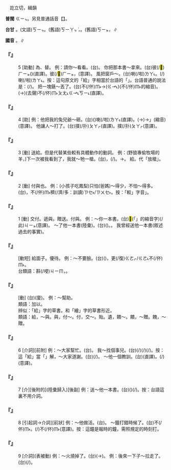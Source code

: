 
=={{ruby|給|ㄍㄟˇ}}==

　訖立切，緝韻

'''普閩''' <rt>ㄍㄧㆴ</rt>。另見普通話音【{{ruby|給|ㄐㄧˇ}}】。

'''台甘''' {{ruby|(文)|ㄍㄧㆴ}}。(文語)<rt>ㄎㄧㆴ</rt>。(舊語)<rt>ㄎㄧㄚㆴ ͘</rt>，{{ruby|給|ㄎㄧㄚㆴ ͘}}{{ruby|費|ㄏㄨㄧ˪}}。(舊語)<rt>ㄎㄧㆵ</rt>，{{ruby|給|ㄎㄧㆵ}}{{ruby|人|ㄌㄤˊ}}{{ruby|扑|ㄆㄚㆷ}}∥

'''國音''' {{ruby|(語)|ㄍㄟˇ}}。{{ruby|(文)|ㄐㄧˇ}}∥

    

==='''『{{ruby|給|ㄍㄟˇ}}』'''===
:5  [助動] 為、替。 例：請你～看看。(台){{ruby|請|ㄑㄧㆩˋ}}{{ruby|汝|ㄌㄧˋ}}{{ruby|共|ㄍㄚ˫}}{{ruby|我|ㆣㄨㄚˋ}}{{ruby|看|ㄎㄨㆩ˪}}{{ruby|一|ㄐㄧㆵ ͘}}{{ruby|下|·ㆤ˫}}。 你把那本書～拿來。(台){{ruby|汝|ㄌㄧˋ}}{{ruby|將|ㄐㄧㆲ}}彼(/<mark>&#xf8fbe;</mark>)<rt>ㄏㄧㆵ</rt>{{ruby|本|ㄅㄨㄣˋ}}{{ruby|冊|ㄘㆤㆷ}}{{ruby|共|ㄍㄚ˫}}({{ruby|伊|ㄧ}}{{ruby|或|ㄧㄚㆷ ͘}}{{ruby|我|ㆣㄨㄚˋ}}){{ruby|提|ㄊㆤˊ}}{{ruby|→|ㄊㆤㆷ ͘}}{{ruby|來|·ㄌㄞˊ}}(直譯)。彼(/<mark>&#xf8fbe;</mark>)<rt>ㄏㄧㆵ</rt>{{ruby|本|ㄅㄨㄣˋ}}{{ruby|冊|ㄘㆤㆷ}}，{{ruby|汝|ㄌㄧˋ}}{{ruby|去|ㄎㄧ˪}}{{ruby|共|ㄍㄚ˫}}{{ruby|我|ㆣㄨㄚˋ}}{{ruby|提|ㄊㆤˊ}}{{ruby|→|ㄊㆤㆷ ͘}}{{ruby|來|·ㄌㄞˊ}}(意譯)。 風把窗戶～{{ruby|吹|ㄔㄨㄟ}}{{ruby|開|ㄎㄞ}}{{ruby|了|ㄌㄜ}}。(台){{ruby|風|ㄏㆲ}}{{ruby|將|ㄐㄧㆲ}}{{ruby|窗|ㄊㄤ}}{{ruby|仔|ㄚ}}{{ruby|吹|ㄘㆤ/ㄘㄨㆤ}}{{ruby|開|ㄎㄨㄧ}}{{ruby|去|ㄎㄧ˪}}喇(/啦)<rt>ㄌㄚ˪</rt>。{{ruby|窗|ㄊㄤ}}{{ruby|仔|ㄚ}}{{ruby|門|ㄇㆭˊ}}{{ruby|去|ㄎㄧ˪}}{{ruby|付|ㄏㆦ˫}}{{ruby|風|ㄏㆲ/ㄏㄨㄤ}}{{ruby|吹|ㄘㆤ/ㄘㄨㆤ}}(/{{ruby|<mark>&#xffad2;</mark>|ㄌㆲˋ}}){{ruby|開|ㄎㄨㄧ}}{{ruby|去|ㄎㄧ˪}}喇(/啦)<rt>ㄌㄚ˪</rt>。按：這句原文的「給」字相當於台語的「{{ruby|共|ㄍㄤ˫}}{{ruby|→|ㄍㄚ˫}}」。台語普通的說法是：{{ruby|風|ㄏㆲ/ㄏㄨㄤ}}{{ruby|吹|ㄘㆤ/ㄘㄨㆤ}}(/{{ruby|透|ㄊㄠ˪}}){{ruby|到|ㄍㄚㆷ}}{{ruby|窗|ㄊㄤ}}{{ruby|仔|ㄚ}}{{ruby|門|ㄇㆭˊ}}{{ruby|開|ㄎㄨㄧ}}{{ruby|( )|ㄏㄧㄚ}}{{ruby|( )|ㄏㄧㄚ}}。 把一塊錶～丟了。(台){{ruby|一|ㄐㄧㆵ ͘}}{{ruby|個|ㆤˊ}}{{ruby|錶|ㄅㄧㄜˋ}}{{ruby|仔|ㄚ}}{{ruby|煞|ㄙㄨㄚㆷ}}{{ruby|共|ㄍㄚ˫}}{{ruby|伊|ㄧ}}{{ruby|扑|ㄆㄚㆷ}}不(/伓)<rt>ㆬ˫</rt>{{ruby|見|ㄍㄧㄢ˪/ㄍㆪ˪}}→{{ruby|去|ㄎㄧ˪}}({{ruby|/|ㄆㄤ˪}}<rt>ㄍㆪ˪</rt>)({{ruby|扑|ㄆㄚㆷ}}不(/伓)<rt>ㆬ˫</rt>{{ruby|見|ㄍㄧㄢ˪/ㄍㆪ˪}}的縮音)。{{ruby|錶|ㄅㄧㄜˋ}}{{ruby|仔|ㄚ}}{{ruby|乞|ㄎㄧ˪}}(→{{ruby|去|ㄎㄧ˪}})(去聲){{ruby|付|ㄏㆦ˫}}{{ruby|我|ㆣㄨㄚˋ}}{{ruby|扑|ㄆㄚㆷ}}不(/伓)<rt>ㆬ˫</rt>{{ruby|見|ㄍㄧㄢ˪}}{{ruby|去|ㄎㄧ˪}}{{ruby|→|ㄍㄚ˫}}<rt>ㄆㄤ˪</rt><rt>ㄍㆪ˪</rt><rt>ㄎㄧ˪</rt>(直譯)。
    

==='''『{{ruby|給|ㄍㄟˇ}}』'''===
:4  [助] 例：他把我的兔兒爺～砸。(台){{ruby|伊|ㄧ}}{{ruby|將|ㄐㄧㆲ}}{{ruby|我|ㆣㄨㄚˋ}}{{ruby|丌|ㆤ}}{{ruby|兔|ㄊㆦ˪}}{{ruby|仔|ㄚ}}({{ruby|塗|ㄊㆦˊ}}{{ruby|做|ㄗㄨㆤ˪/ㄗㄜ˪}}{{ruby|丌|ㆤ}}{{ruby|玩|ㄨㄢˋ}}{{ruby|具|ㄍㄨ˫}}){{ruby|共|ㄍㄚ˫}}{{ruby|人|ㄌㄤˊ}}{{ruby|<mark>&#xffad2;</mark>|ㄌㆲ˪}}{{ruby|破|ㄆㄨㄚ˪}}喇(/啦)<rt>ㄌㄚ˪</rt>(直譯)。{{ruby|我|ㆣㄨㄚˋ}}{{ruby|丌|ㆤ}}{{ruby|兔|ㄊㆦ˪}}{{ruby|仔|ㄚ}}{{ruby|乞|ㄎㄧ˪}}(→{{ruby|去|ㄎㄧ˪}}){{ruby|付|ㄏㆦ˫}}{{ruby|伊|ㄧ}}{{ruby|共|ㄍㄚ˫}}{{ruby|人|ㄌㄤˊ}}→{{ruby|「|ㄍㄤ˪}}」(縮音){{ruby|<mark>&#xffad2;</mark>|ㄌㆲ˪}}{{ruby|破|ㄆㄨㄚ˪}}{{ruby|去|ㄎㄧ˪}}(意譯)。 他讓人～打了。(台){{ruby|伊|ㄧ}}{{ruby|付|ㄏㆦ˫}}{{ruby|人|ㄌㄤ˫}}{{ruby|共|ㄍㄚ}}撲(/扑)<rt>ㄆㄚㆷ</rt>(直譯)。{{ruby|伊|ㄧ}}{{ruby|去|ㄎㄧ˪}}{{ruby|付|ㄏㆦ˫}}{{ruby|人|ㄌㄤ˫}}撲(/扑)<rt>ㄆㄚㆷ</rt>{{ruby|著|ㄉㄧㄜㆷ}}(意譯)。
    

==='''『{{ruby|給|ㄍㄟˇ}}』'''===
:3  [動] 送給。但是代替某些較有具體動作的動詞。 例：(野狼專偷牧場的羊，)下一次被我看到了，我就～牠一槍。(台){{ruby|後|ㄠ˫}}{{ruby|擺|ㄅㄞˋ}}{{ruby|付|ㄏㆦ˫}}{{ruby|我|ㆣㄨㄚˋ}}{{ruby|看|ㄎㄨㆩ˪}}{{ruby|著|ㄉㄧㄜㆷ ͘}}，{{ruby|我|ㆣㄨㄚˋ}}{{ruby|著|ㄉㄧㄜㆷ}}(/{{ruby|都|ㄉㄜ˫}}){{ruby|<mark>&#xffa49;</mark>|ㆠㆤㆷ/ㆠㄨㆤㆷ}}{{ruby|付|ㄏㆦ˫}}{{ruby|伊|ㄧ}}{{ruby|一|ㄐㄧㆵ ͘}}{{ruby|銃|ㄑㄧㄥ˪}}。→{{ruby|<mark>&#xffb58;</mark>|ㆣㄧㄚㆷ}}{{ruby|銃|ㄑㄧㄥ˪}}{{ruby|扑|ㄆㄚㆷ}}{{ruby|伊|ㄧ}}。 給。代「放槍」。
    

==='''『{{ruby|給|ㄍㄟˇ}}』'''===
:2  [動] 付與也。 例：(小孩子吃鳳梨)只怕(爸媽)～得少，不怕～得多。(台){{ruby|乾|ㄍㄢ}}{{ruby|礁|ㄉㄚ}}{{ruby|驚|ㄍㄧㆩ}}{{ruby|見|ㄍㆪ˪}}{{ruby|人|ㄌㄤˊ}}{{ruby|付|ㄏㆦ˫}}{{ruby|伊|ㄧ}}{{ruby|較|ㄎㄚㆷ}}{{ruby|少|ㄐㄧㄜˋ}}，不(/伓)<rt>ㆬ˫</rt>{{ruby|驚|ㄍㄧㆩ}}{{ruby|人|ㄌㄤ˫}}{{ruby|付|ㄏㆦ˫}}{{ruby|伊|ㄧ}}{{ruby|較|ㄎㄚㆷ}}穧(/濟/多：訓讀)<rt>ㄗㆤ˫/ㄗㄨㆤ˫</rt>。按：「較」字音{{ruby|「|ㄍㄠ˪}}{{ruby|→|ㄍㄚ˪}}{{ruby|→|ㄎㄚ˪}}{{ruby|→|ㄎㄚㆷ}}」。
    

==='''『{{ruby|給|ㄍㄟˇ}}』'''===
:1  [動] 交付。遞與。贈送。付與。 例：～你一本書。(台){{ruby|我|ㄍㄨㄚˋ}}<mark>&#xffb50;</mark>(「{{ruby|此|ㄐㄧˋ}}{{ruby|一|ㄐㄧㆵ ͘}}」的縮音字)(/此)<rt>ㄐㄧㆵ</rt>{{ruby|本|ㄅㄨㄣˋ}}{{ruby|冊|ㄘㆤㆷ}}{{ruby|付|ㄏㆦ˫}}{{ruby|汝|ㄌㄧˋ}}(意譯)。 ～了他一本書(陸彙)。(台)({{ruby|我|ㆣㄨㄚˋ}}){{ruby|送|ㄙㄤ˪}}{{ruby|伊|ㄧ}}{{ruby|一|ㄐㄧㆵ ͘}}{{ruby|本|ㄅㄨㄣˋ}}{{ruby|書|ㄗㄨ}}。{{ruby|我|ㆣㄨㄚˋ}}{{ruby|有|ㄨ˫}}{{ruby|送|ㄙㄤ˪}}{{ruby|伊|ㄧ}}{{ruby|一|ㄐㄧㆵ ͘}}{{ruby|本|ㄅㄨㄣˋ}}{{ruby|冊|ㄘㆤㆷ}}。 我曾經送他一本書(敘述過去的事實)。
    

==='''『{{ruby|給|ㄍㄟˇ}}{{ruby|臉|ㄌㄧㄢˇ}}』'''===
: [動短] 給面子。優待。 例：～不要臉。(台){{ruby|<mark>&#xffa49;</mark>|ㆠㆤㆷ/ㆠㄨㆤㆷ}}({{ruby|共|ㄍㄚ˫}}){{ruby|付|ㄏㆦ˫}}{{ruby|伊|ㄧ}}{{ruby|有|ㄨ˫}}{{ruby|體|ㄊㆤˋ}}{{ruby|面|ㆠㄧㄢ˫}}，{{ruby|伊|ㄧ}}更(/復)<rt>ㄍㄜㆷ/ㄍㄜ˪</rt>不(/伓)<rt>ㆬ˫</rt>{{ruby|知|ㄗㄞ}}{{ruby|好|ㄏㄜˋ}}{{ruby|<mark>&#xffcda;</mark>|ㆠㄞˋ}}。
:台類語：{{ruby|<mark>&#xffa49;</mark>|ㆠㆤㆷ/ㆠㄨㆤㆷ}}斟(/唚)<rt>ㄐㄧㆬ</rt>{{ruby|伊|ㄧ}}，{{ruby|伊|ㄧ}}{{ruby|叫|ㄍㄧㄜ˪}}{{ruby|是|ㄒㄧ˫}}{{ruby|<mark>&#xffa49;</mark>|ㆠㆤㆷ/ㆠㄨㆤㆷ}}{{ruby|咬|ㄍㄚ˫}}{{ruby|伊|·ㄧ}}。
:
    

==='''『{{ruby|給|ㄍㄟˇ}}{{ruby|以|ㄧˇ}}』'''===
: [動] (台){{ruby|共|ㄍㄚ˫}}{{ruby|伊|ㄧ}}(廈)。 例：～幫助。
:類語：加以。
:
:辨似：「給」字的草書。和「繪」字的草書形近。
:
:類語：給，～與。與，付～。付，交～。貽。遺，饋～。饋，～贈。餽，～贈。
:
    

==='''『{{ruby|給|ㄍㄟˇ}}』'''===
:6  [介詞][前附] 例：～大家幫忙。(台){{ruby|共|ㄍㄚ˫}}{{ruby|大|ㄉㄚ˫}}{{ruby|家|ㄍㆤ}}{{ruby|<mark>&#xf91c0;</mark>|ㄉㄠ˪}}{{ruby|腳|ㄎㄚ}}{{ruby|手|ㄑㄧㄨˋ}}。 我～找個事兒。(台){{ruby|我|ㆣㄨㄚˋ}}{{ruby|共|ㄍㄚ˫}}{{ruby|伊|ㄧ}}{{ruby|尋|ㄘㆤ˫/ㄘㄨㆤ˫}}{{ruby|著|ㄉㄧㄜㆷ ͘}}{{ruby|一|ㄐㄧㆵ}}{{ruby|個|ㆤˊ}}{{ruby|載|ㄉㄞ˫}}(/{{ruby|戴|ㄉㄞ˪}}){{ruby|事|ㄐㄧ˪}}(/{{ruby|事|ㄉㄞ˫}}{{ruby|情|ㄐㄧ˪}})(/{{ruby|工|ㄍㄤ}}{{ruby|作|ㄗㆦㆶ}})。按：這「給」當「{{ruby|為|ㄨㄟˋ}}」解，～大家道謝。(台){{ruby|向|ㄏㄧㆲ˪}}(/{{ruby|對|ㄉㄨㄧ˪}}){{ruby|大|ㄉㄞ˫}}{{ruby|家|ㄍㆤ}}{{ruby|說|ㄙㄨㆤㆷ/ㄙㆤㆷ}}{{ruby|多|ㄉㄜ}}{{ruby|謝|ㄒㄧㄚ˫}}。 ～他一個教訓。(台){{ruby|付|ㄏㆦ˫}}{{ruby|伊|ㄧ}}{{ruby|一|ㄐㄧㆵ}}{{ruby|個|ㆤˊ}}{{ruby|教|ㄍㄠ˪}}{{ruby|訓|ㄏㄨㄣ˪}}(直譯)。{{ruby|加|ㄍㄚ}}(/{{ruby|共|ㄍㄚ˫}}){{ruby|伊|ㄧ}}{{ruby|教|ㄍㄠ˪}}{{ruby|訓|ㄏㄨㄣ˪}}{{ruby|一|ㄐㄧㆵ ͘}}{{ruby|下|·ㆤ˫}}(意譯)。
    

==='''『{{ruby|給|ㄍㄟˇ}}』'''===
:7  [介][後附的](陸彙歸入)[後副] 例：送～他一本書。(台)({{ruby|我|ㆣㄨㄚˋ}}){{ruby|送|ㄙㄤ˪}}(/{{ruby|付|ㄏㆦ˫}}){{ruby|伊|ㄧ}}{{ruby|一|ㄐㄧㆵ ͘}}{{ruby|本|ㄅㄨㄣˋ}}{{ruby|冊|ㄘㆤㆷ}}。按：台語這裏不用介詞。
    

==='''『{{ruby|給|ㄍㄟˇ}}』'''===
:8  [引起詞→介詞][前狀] 例：～他做活。(台){{ruby|共|ㄍㄚ˫}}{{ruby|伊|ㄧ}}{{ruby|做|ㄗㄨㆤ˪/ㄗㄜ˪}}{{ruby|工|ㄎㄤ}}{{ruby|課|ㄎㆤ˪/ㄎㄨㆤ˪}}。 ～鐘打錯時候了。(台){{ruby|共|ㄍㄚ˫}}{{ruby|鐘|ㄐㄧㄥ}}{{ruby|摃|ㄍㆲ˪}}不(/伓)<rt>ㆬ˫</rt>{{ruby|著|ㄉㄧㄜㆷ ͘}}{{ruby|時|ㄒㄧˊ}}{{ruby|陣|ㄗㄨㄣ˫}}。{{ruby|摃|ㄍㆲ˪}}(/{{ruby|叩|ㄎㄚ˪}}){{ruby|鐘|ㄐㄧㄥ}}{{ruby|摃|ㄍㆲ˪}}不(/伓)<rt>ㆬ˫</rt>{{ruby|著|ㄉㄧㄜㆷ ͘}}{{ruby|時|ㄒㄧˊ}}(意譯)。按：這鐘是報時的鐘，需照規定的時刻打。
    

==='''『{{ruby|給|ㄍㄟˇ}}』'''===
:9  [介詞](表被動) 例：～火燒掉了。(台){{ruby|乞|ㄎㄧ˪}}(→{{ruby|去|ㄎㄧ˪}}){{ruby|付|ㄏㆦ˫}}{{ruby|火|ㄏㆤˋ/ㄏㄨㆤˋ/ㄏㄜˋ}}{{ruby|燒|ㄒㄧㄜ}}{{ruby|去|ㄎㄧ˪}}。 例：後來一下子～拉走了。(台){{ruby|後|ㄠ˫}}{{ruby|來|ㄌㄞˊ}}{{ruby|做|ㄗㄨㆤ˪/ㄗㄜ˪}}{{ruby|一|ㄐㄧㆵ ͘}}{{ruby|下|ㆤ˫}}(/{{ruby|睏|ㄎㄨㄣ˪}}){{ruby|付|ㄏㆦ˫}}{{ruby|人|ㄌㄤˊ}}{{ruby|拖|ㄊㄨㄚ}}{{ruby|拖|ㄊㄨㄚ}}{{ruby|去|ㄎㄧ˪}}。
    
